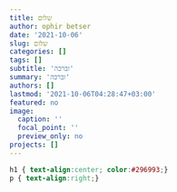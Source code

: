 ```yaml
---
title: שלום
author: ophir betser
date: '2021-10-06'
slug: שלום
categories: []
tags: []
subtitle: 'וברכה'
summary: 'וברכה'
authors: []
lastmod: '2021-10-06T04:28:47+03:00'
featured: no
image:
  caption: ''
  focal_point: ''
  preview_only: no
projects: []
---
```



```css
h1 { text-align:center; color:#296993;}
p { text-align:right;}
```

